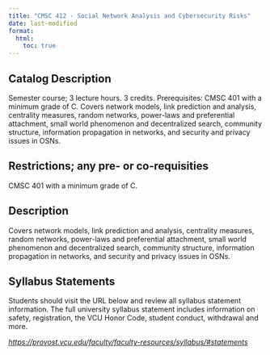 ```yaml
---
title: "CMSC 412 - Social Network Analysis and Cybersecurity Risks"
date: last-modified
format:
  html:
    toc: true
---
```


## Catalog Description

Semester course; 3 lecture hours. 3 credits. Prerequisites: CMSC 401 with a minimum grade of C. Covers network models, link prediction and analysis, centrality measures, random networks, power-laws and preferential attachment, small world phenomenon and decentralized search, community structure, information propagation in networks, and security and privacy issues in OSNs.


## Restrictions; any pre- or co-requisities
 
CMSC 401 with a minimum grade of C.

## Description

Covers network models, link prediction and analysis, centrality measures, random networks, power-laws and preferential attachment, small world phenomenon and decentralized search, community structure, information propagation in networks, and security and privacy issues in OSNs.

## Syllabus Statements

Students should visit the URL below and review all syllabus statement information. The full university syllabus statement includes information on safety, registration, the VCU Honor Code, student conduct, withdrawal and more.

*<https://provost.vcu.edu/faculty/faculty-resources/syllabus/#statements>*


